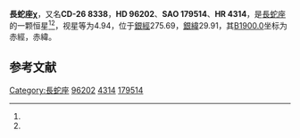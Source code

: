 {{Starbox begin
| name = 長蛇座χ
}}
{{Starbox observe
| epoch = [[J2000.0|J2000.0]]
| constell = [[長蛇座|長蛇座]]<ref name=SIMBAD>{{cite web
 | url=http://simbad.u-strasbg.fr/simbad/sim-id?Ident=HR+4314
 | title=Pulsating variable Star
 | publisher=Centre de Données astronomiques de Strasbourg
 | work=SIMBAD
 | accessdate=2012-07-13
 | archive-date=2019-07-10
 | archive-url=https://web.archive.org/web/20190710185927/http://simbad.u-strasbg.fr/simbad/sim-id?Ident=HR%2B4314
 | dead-url=no
 }}</ref><ref name=DATA>{{cite web
 | url=http://vizier.u-strasbg.fr/viz-bin/VizieR-5?-out.add=.&-source=5050&-corr=PK=HR&-out.max=9999&HR=4314
 | title =VizieR Detailed Page
 | accessdate=2012-07-13}}</ref>
| 星官 = 
| ra = {{RA|11|5|19.9}}<ref name=SIMBAD /><ref name=DATA />
| dec = {{DEC|-27|17|37}}<ref name=SIMBAD /><ref name=DATA />
| appmag_v = 4.94<ref name=SIMBAD /><ref name=DATA />
}}
{{Starbox character
| class = F3IV<ref name=SIMBAD /><ref name=DATA />
| b-v = 0.36<ref name=SIMBAD /><ref name=DATA />
| u-b = 0.04<ref name=SIMBAD /><ref name=DATA />
| r-i = <ref name=SIMBAD /><ref name=DATA />
| variable = 
}}
{{Starbox astrometry
| radial_v = 0.04
| prop_mo_ra = 17
| parallax = 0.043
| p_error = 
}}
{{Starbox catalog
| names =CD-26 8338，[[SAO星表|SAO]] 179514，[[HD星表|HD]] 96202，[[HR星表|HR]] 4314}}
{{Starbox reference |Simbad=HR+4314}}
{{Starbox end}}

'''長蛇座χ'''，又名'''CD-26 8338'''，'''HD 96202'''、'''SAO 179514'''、'''HR 4314'''，是[[長蛇座|長蛇座]]的一颗恒星<ref name=SIMBAD /><ref name=DATA />，视星等为4.94，位于[[銀道座標系|銀經]]275.69，[[銀道座標系|銀緯]]29.91，其[[B1900.0|B1900.0]]坐标为赤經{{RA|11|0|30.7}}，赤緯{{DEC|-26|29.91|14}}。

== 参考文献 ==
{{reflist}}

{{star-stub}}

{{長蛇座恒星}}
[[Category:長蛇座|Category:長蛇座]]
[[Category:HD和HDE天體|96202]]
[[Category:HR天體|4314]]
[[Category:SAO天體|179514]]